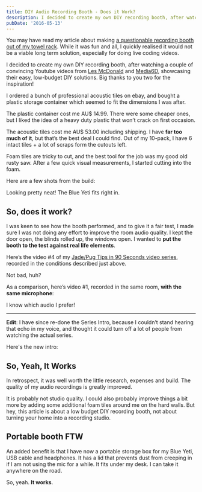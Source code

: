 ```yaml
---
title: DIY Audio Recording Booth - Does it Work?
description: I decided to create my own DIY recording booth, after watching a couple of convincing Youtube videos. Was that worth the time and effort?
pubDate: '2016-05-13'
---
```


<IntroText>

You may have read my article about making [a questionable recording booth out of my towel rack](/articles/my-very-first-screencast). While it was fun and all, I quickly realised it would not be a viable long term solution, especially for doing live coding videos.

</IntroText>

I decided to create my own DIY recording booth, after watching a couple of convincing Youtube videos from [Les McDonald](https://www.youtube.com/watch?v=UTeUeRxAS7M) and [Media6D](https://www.youtube.com/watch?v=rWgLCPaOAzo), showcasing their easy, low-budget DIY solutions. Big thanks to you two for the inspiration!

I ordered a bunch of professional acoustic tiles on ebay, and bought a plastic storage container which seemed to fit the dimensions I was after.

The plastic container cost me AU$ 14.99. There were some cheaper ones, but I liked the idea of a heavy duty plastic that won’t crack on first occasion.

The acoustic tiles cost me AU$ 53.00 including shipping. I have **far too much of it**, but that’s the best deal I could find. Out of my 10-pack, I have 6 intact tiles + a lot of scraps form the cutouts left.

Foam tiles are tricky to cut, and the best tool for the job was my good old rusty saw. After a few quick visual measurements, I started cutting into the foam.

Here are a few shots from the build:

<div class="grid sm:grid-cols-2 gap-x-8 gap-y-4 not-prose">
  <CaptionImage src={image1} alt="DIY recording booth creation" />
  <CaptionImage src={image2} alt="DIY recording booth creation" />
  <CaptionImage src={image3} alt="DIY recording booth creation" />
  <CaptionImage src={image4} alt="DIY recording booth creation" />
  <CaptionImage src={image5} alt="DIY recording booth creation" />
</div>

Looking pretty neat! The Blue Yeti fits right in.

## So, does it work?

I was keen to see how the booth performed, and to give it a fair test, I made sure I was not doing any effort to improve the room audio quality. I kept the door open, the blinds rolled up, the windows open. I wanted to **put the booth to the test against real life elements**.

Here’s the video #4 of my [Jade/Pug Tips in 90 Seconds video series](https://www.youtube.com/watch?v=YQmjATWJhfQ&list=PLHrxuCR-0CcSWiMuLf58iuIsNlP549-Sk), recorded in the conditions described just above.

<YouTubeVideo videoId="uK7yoq2gRRw" />

Not bad, huh?

As a comparison, here’s video #1, recorded in the same room, **with the same microphone**:

<YouTubeVideo videoId="YQmjATWJhfQ" />

I know which audio I prefer!

---

**Edit**: I have since re-done the Series Intro, because I couldn’t stand hearing that echo in my voice, and thought it could turn off a lot of people from watching the actual series.

Here's the new intro:

<YouTubeVideo videoId="JqCs1pdmf9o" />

## So, Yeah, It Works

In retrospect, it was well worth the little research, expenses and build. The quality of my audio recordings is greatly improved.

It is probably not studio quality. I could also probably improve things a bit more by adding some additional foam tiles around me on the hard walls. But hey, this article is about a low budget DIY recording booth, not about turning your home into a recording studio.

## Portable booth FTW

An added benefit is that I have now a portable storage box for my Blue Yeti, USB cable and headphones. It has a lid that prevents dust from creeping in if I am not using the mic for a while. It fits under my desk. I can take it anywhere on the road.

So, yeah. **It works**.
